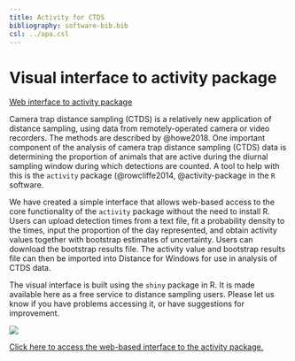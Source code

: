 ```yaml
---
title: Activity for CTDS
bibliography: software-bib.bib
csl: ../apa.csl
---
```


# Visual interface to activity package

[Web interface to activity package](https://lenthomas.shinyapps.io/Activity/){.btn .btn-primary .btn-lg role="button" data-toggle="tooltip" title="Shiny app for activity"}

Camera trap distance sampling (CTDS) is a relatively new application of distance sampling, using data from remotely-operated camera or video recorders.  The methods are described by @howe2018.  One important component of the analysis of camera trap distance sampling (CTDS) data is determining the proportion of animals that are active during the diurnal sampling window during which detections are counted.  A tool to help with this is the `activity` package (@rowcliffe2014, @activity-package in the `R` software.

We have created a simple interface that allows web-based access to the core functionality of the `activity` package without the need to install R.  Users can upload detection times from a text file, fit a probability density to the times, input the proportion of the day represented, and obtain activity values together with bootstrap estimates of uncertainty.  Users can download the bootstrap results file.  The activity value and bootstrap results file can then be imported into Distance for Windows for use in analysis of CTDS data.

The visual interface is built using the `shiny` package in R.  It is made available here as a free service to distance sampling users.  Please let us know if you have problems accessing it, or have suggestions for improvement.

![](fitact.png)

[Click here to access the web-based interface to the activity package.](https://lenthomas.shinyapps.io/Activity/)



